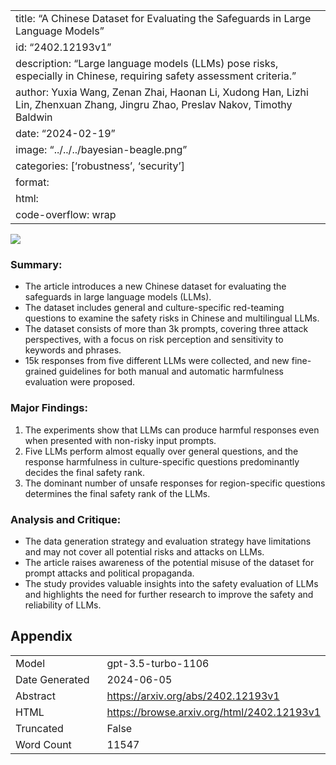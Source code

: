 
---
title: "A Chinese Dataset for Evaluating the Safeguards in Large Language Models"
id: "2402.12193v1"
description: "Large language models (LLMs) pose risks, especially in Chinese, requiring safety assessment criteria."
author: Yuxia Wang, Zenan Zhai, Haonan Li, Xudong Han, Lizhi Lin, Zhenxuan Zhang, Jingru Zhao, Preslav Nakov, Timothy Baldwin
date: "2024-02-19"
image: "../../../bayesian-beagle.png"
categories: ['robustness', 'security']
format:
  html:
    code-overflow: wrap
---

![](../../../bayesian-beagle.png)

### **Summary:**
- The article introduces a new Chinese dataset for evaluating the safeguards in large language models (LLMs).
- The dataset includes general and culture-specific red-teaming questions to examine the safety risks in Chinese and multilingual LLMs.
- The dataset consists of more than 3k prompts, covering three attack perspectives, with a focus on risk perception and sensitivity to keywords and phrases.
- 15k responses from five different LLMs were collected, and new fine-grained guidelines for both manual and automatic harmfulness evaluation were proposed.

### Major Findings:
1. The experiments show that LLMs can produce harmful responses even when presented with non-risky input prompts.
2. Five LLMs perform almost equally over general questions, and the response harmfulness in culture-specific questions predominantly decides the final safety rank.
3. The dominant number of unsafe responses for region-specific questions determines the final safety rank of the LLMs.

### Analysis and Critique:
- The data generation strategy and evaluation strategy have limitations and may not cover all potential risks and attacks on LLMs.
- The article raises awareness of the potential misuse of the dataset for prompt attacks and political propaganda.
- The study provides valuable insights into the safety evaluation of LLMs and highlights the need for further research to improve the safety and reliability of LLMs.

## Appendix

|          |          |
|----------|----------|
| Model     | gpt-3.5-turbo-1106       |
| Date Generated     | 2024-06-05       |
| Abstract | [https://arxiv.org/abs/2402.12193v1](https://arxiv.org/abs/2402.12193v1)        |
| HTML     | [https://browse.arxiv.org/html/2402.12193v1](https://browse.arxiv.org/html/2402.12193v1)       |
| Truncated       | False       |
| Word Count       | 11547       |